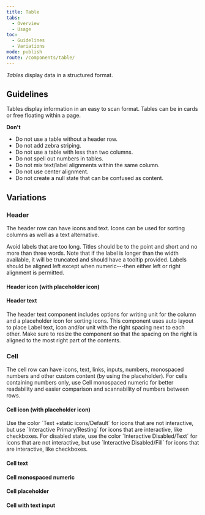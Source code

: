 ```yaml
---
title: Table
tabs:
  - Overview
  - Usage
toc:
  - Guidelines
  - Variations
mode: publish
route: /components/table/
---
```


_Tables_ display data in a structured format.

<!--One to two sentences as an introduction to the component-->

## Guidelines

<!--List how to use it, sizes, widths, grid interactions, color allowances -->

Tables display information in an easy to scan format. Tables can be in cards or free floating within a page.

**Don't**

<!--Bullet point list if needed -->

- Do not use a table without a header row.
- Do not add zebra striping.
- Do not use a table with less than two columns.
- Do not spell out numbers in tables.
- Do not mix text/label alignments within the same column.
- Do not use center alignment.
- Do not create a null state that can be confused as content.

## Variations

<!--One ### heading per frame in Figma, explaining each component in that frame. One 'content' section per variation if needed -->

### Header

The header row can have icons and text. Icons can be used for sorting columns as well as a text alternative.

Avoid labels that are too long. Titles should be to the point and short and no more than three words. Note that if the label is longer than the width available, it will be truncated and should have a tooltip provided. Labels should be aligned left except when numeric---then either left or right alignment is permitted.

#### Header icon (with placeholder icon)

<FigmaImage
  url="https://www.figma.com/file/0bGXR2sCwMVSDNyyzu5BXrO5/Desktop-UI?node-id=2450%3A1220"
  alt="Figma design of table header icon "
/>

#### Header text

The header text component includes options for writing unit for the column and a placeholder icon for sorting icons. This component uses auto layout to place Label text, icon and/or unit with the right spacing next to each other. Make sure to resize the component so that the spacing on the right is aligned to the most right part of the contents.

<FigmaImage
  url="https://www.figma.com/file/0bGXR2sCwMVSDNyyzu5BXrO5/Desktop-UI?node-id=2450%3A1219"
  alt="Figma design of table header text"
/>

### Cell

The cell row can have icons, text, links, inputs, numbers, monospaced numbers and other custom content (by using the placeholder). For cells containing numbers only, use Cell monospaced numeric for better readability and easier comparison and scannability of numbers between rows.

#### Cell icon (with placeholder icon)

Use the color ´Text +static icons/Default´ for icons that are not interactive, but use ´Interactive Primary/Resting´ for icons that are interactive, like checkboxes.
For disabled state, use the color ´Interactive Disabled/Text´ for icons that are not interactive, but use ´Interactive Disabled/Fill´ for icons that are interactive, like checkboxes.

<FigmaImage
  url="https://www.figma.com/file/0bGXR2sCwMVSDNyyzu5BXrO5/Desktop-UI?node-id=2450%3A1107"
  alt="Figma design of table cell icon"
/>

#### Cell text

<FigmaImage
  url="https://www.figma.com/file/0bGXR2sCwMVSDNyyzu5BXrO5/Desktop-UI?node-id=2450%3A1505"
  alt="Figma design of table cell text"
/>

#### Cell monospaced numeric

<FigmaImage
  url="https://www.figma.com/file/0bGXR2sCwMVSDNyyzu5BXrO5/Desktop-UI?node-id=2450%3A1603"
  alt="Figma design of table cell with monospaced numeric"
/>

#### Cell placeholder

<FigmaImage
  url="https://www.figma.com/file/0bGXR2sCwMVSDNyyzu5BXrO5/Desktop-UI?node-id=2450%3A1654"
  alt="Figma design of table cell"
/>

#### Cell with text input

<FigmaImage
  url="https://www.figma.com/file/0bGXR2sCwMVSDNyyzu5BXrO5/Desktop-UI?node-id=2450%3A2487"
  alt="Figma design of table cell with text input"
/>
